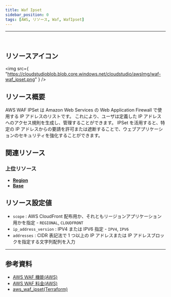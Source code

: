 ```yaml
---
title: Waf Ipset
sidebar_position: 0
tags: [AWS, リソース, Waf, WafIpset]
---
```


<hr />
<br />

## リソースアイコン

<img
    src={
        "https://cloudstudioblob.blob.core.windows.net/cloudstudio/awsImg/waf-waf_ipset.png"
    }
/>

## リソース概要

AWS WAF IPSet は Amazon Web Services の Web Application Firewall で使用する IP アドレスのリストです。
これにより、ユーザは定義した IP アドレスへのアクセス規則を生成し、管理することができます。
IPSet を活用すると、特定の IP アドレスからの要請を許可または遮断することで、ウェブアプリケーションのセキュリティを強化することができます。

## 関連リソース

### 上位リソース

-   [**Region**](https://docs.cstudio.app/jp/docs/resource/aws/Base/)
-   [**Base**](https://docs.cstudio.app/jp/docs/resource/aws/Base/)

## リソース設定値

-   `scope` : AWS CloudFront 配布用か、それともリージョンアプリケーション用かを指定 - `REGIONAL`, `CLOUDFRONT`
-   `ip_address_version` : IPV4 または IPV6 指定 - `IPV4`, `IPV6`
-   `addresses` : CIDR 表記法で 1 つ以上の IP アドレスまたは IP アドレスブロックを指定する文字列配列を入力

---

## 参考資料

-   [AWS WAF 機能(AWS)](https://aws.amazon.com/ko/waf/features/)
-   [AWS WAF 料金(AWS)](https://aws.amazon.com/ko/waf/pricing/?nc2=type_a)
-   [aws_waf_ipset(Terraform)](https://registry.terraform.io/providers/hashicorp/aws/latest/docs/resources/waf_ipset)
